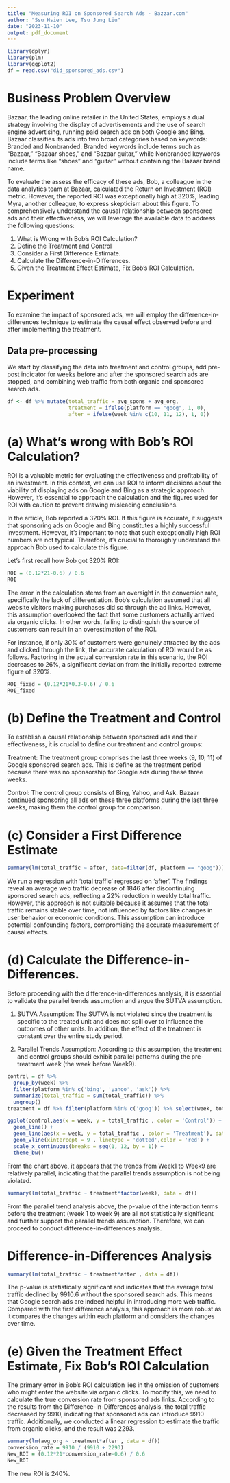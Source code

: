 ```yaml
---
title: "Measuring ROI on Sponsored Search Ads - Bazzar.com"
author: "Ssu Hsien Lee, Tsu Jung Liu"
date: "2023-11-10"
output: pdf_document
---
```


```r
library(dplyr)
library(plm)
library(ggplot2)
df = read.csv("did_sponsored_ads.csv")
```

# Business Problem Overview

Bazaar, the leading online retailer in the United States, employs a dual strategy involving the display of advertisements and the use of search engine advertising, running paid search ads on both Google and Bing. Bazaar classifies its ads into two broad categories based on keywords: Branded and Nonbranded. Branded keywords include terms such as "Bazaar," "Bazaar shoes," and "Bazaar guitar," while Nonbranded keywords include terms like "shoes" and "guitar" without containing the Bazaar brand name.

To evaluate the assess the efficacy of these ads, Bob, a colleague in the data analytics team at Bazaar, calculated the Return on Investment (ROI) metric. However, the reported ROI was exceptionally high at 320%, leading Myra, another colleague, to express skepticism about this figure. To comprehensively understand the causal relationship between sponsored ads and their effectiveness, we will leverage the available data to address the following questions:

1. What is Wrong with Bob’s ROI Calculation?
2. Define the Treatment and Control
3. Consider a First Difference Estimate.
4. Calculate the Difference-in-Differences.
5. Given the Treatment Effect Estimate, Fix Bob’s ROI Calculation.

# Experiment

To examine the impact of sponsored ads, we will employ the difference-in-differences technique to estimate the causal effect observed before and after implementing the treatment.

## Data pre-processing 

We start by classifying the data into treatment and control groups, add pre-post indicator for weeks before and after the sponsored search ads are stopped, and combining web traffic from both organic and sponsored search ads.

```r
df <- df %>% mutate(total_traffic = avg_spons + avg_org,
                    treatment = ifelse(platform == "goog", 1, 0),
                    after = ifelse(week %in% c(10, 11, 12), 1, 0))
```

# (a) What's wrong with Bob's ROI Calculation?

ROI is a valuable metric for evaluating the effectiveness and profitability of an investment. In this context, we can use ROI to inform decisions about the viability of displaying ads on Google and Bing as a strategic approach. However, it's essential to approach the calculation and the figures used for ROI with caution to prevent drawing misleading conclusions.

In the article, Bob reported a 320% ROI. If this figure is accurate, it suggests that sponsoring ads on Google and Bing constitutes a highly successful investment. However, it's important to note that such exceptionally high ROI numbers are not typical. Therefore, it's crucial to thoroughly understand the approach Bob used to calculate this figure.

Let's first recall how Bob got 320% ROI:

```r
ROI = (0.12*21-0.6) / 0.6 
ROI
```

The error in the calculation stems from an oversight in the conversion rate, specifically the lack of differentiation. Bob's calculation assumed that all website visitors making purchases did so through the ad links. However, this assumption overlooked the fact that some customers actually arrived via organic clicks. In other words, failing to distinguish the source of customers can result in an overestimation of the ROI.

For instance, if only 30% of customers were genuinely attracted by the ads and clicked through the link, the accurate calculation of ROI would be as follows. Factoring in the actual conversion rate in this scenario, the ROI decreases to 26%, a significant deviation from the initially reported extreme figure of 320%.

```r
ROI_fixed = (0.12*21*0.3-0.6) / 0.6 
ROI_fixed
```

# (b) Define the Treatment and Control

To establish a causal relationship between sponsored ads and their effectiveness, it is crucial to define our treatment and control groups:

Treatment: The treatment group comprises the last three weeks (9, 10, 11) of Google sponsored search ads. This is define as the treatment period because there was no sponsorship for Google ads during these three weeks.

Control: The control group consists of Bing, Yahoo, and Ask. Bazaar continued sponsoring all ads on these three platforms during the last three weeks, making them the control group for comparison.

# (c) Consider a First Difference Estimate

```r
summary(lm(total_traffic ~ after, data=filter(df, platform == "goog")))
```

We run a regression with 'total traffic' regressed on 'after'. The findings reveal an average web traffic decrease of 1846 after discontinuing sponsored search ads, reflecting a 22% reduction in weekly total traffic. However, this approach is not suitable because it assumes that the total traffic remains stable over time, not influenced by factors like changes in user behavior or economic conditions. This assumption can introduce potential confounding factors, compromising the accurate measurement of causal effects.

# (d) Calculate the Difference-in-Differences.
Before proceeding with the difference-in-differences analysis, it is essential to validate the parallel trends assumption and argue the SUTVA assumption. 

1. SUTVA Assumption: The SUTVA is not violated since the treatment is specific to the treated unit and does not spill over to influence the outcomes of other units. In addition, the effect of the treatment is constant over the entire study period.

2. Parallel Trends Assumption: According to this assumption, the treatment and control groups should exhibit parallel patterns during the pre-treatment week (the week before Week9). 

```r
control = df %>%
  group_by(week) %>%
  filter(platform %in% c('bing', 'yahoo', 'ask')) %>%
  summarize(total_traffic = sum(total_traffic)) %>%
  ungroup()
treatment = df %>% filter(platform %in% c('goog')) %>% select(week, total_traffic)

ggplot(control,aes(x = week, y = total_traffic , color = 'Control')) +
  geom_line() +
  geom_line(aes(x = week, y = total_traffic , color = 'Treatment'), data = treatment) +
  geom_vline(xintercept = 9 , linetype = 'dotted',color = 'red') +
  scale_x_continuous(breaks = seq(1, 12, by = 1)) + 
  theme_bw()
```

From the chart above, it appears that the trends from Week1 to Week9 are relatively parallel, indicating that the parallel trends assumption is not being violated.

```r
summary(lm(total_traffic ~ treatment*factor(week), data = df))
```

From the parallel trend analysis above, the p-value of the interaction terms before the treatment (week 1 to week 9) are all not statistically significant and further support the parallel trends assumption. Therefore, we can proceed to conduct difference-in-differences analysis.

# Difference-in-Differences Analysis

```r
summary(lm(total_traffic ~ treatment*after , data = df))
```
The p-value is statistically significant and indicates that the average total traffic declined by 9910.6 without the sponsored search ads. This means that Google search ads are indeed helpful in introducing more web traffic. Compared with the first difference analysis, this approach is more robust as it compares the changes within each platform and considers the changes over time.

# (e) Given the Treatment Effect Estimate, Fix Bob’s ROI Calculation

The primary error in Bob’s ROI calculation lies in the omission of customers who might enter the website via organic clicks. To modify this, we need to calculate the true conversion rate from sponsored ads links. According to the results from the Difference-in-Differences analysis, the total traffic decreased by 9910, indicating that sponsored ads can introduce 9910 traffic. Additionally, we conducted a linear regression to estimate the traffic from organic clicks, and the result was 2293.

```r
summary(lm(avg_org ~ treatment*after , data = df))
conversion_rate = 9910 / (9910 + 2293)
New_ROI = (0.12*21*conversion_rate-0.6) / 0.6 
New_ROI
```
The new ROI is 240%.
